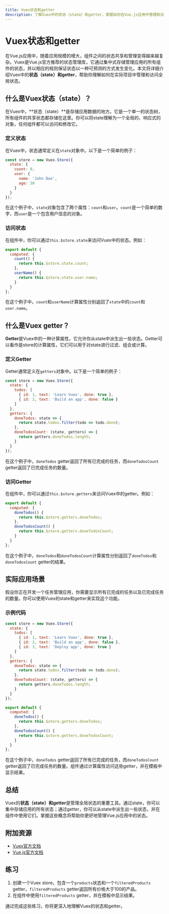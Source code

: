 ```yaml
---
title: Vuex状态和getter
description: 了解Vuex中的状态（state）和getter，掌握如何在Vue.js应用中管理和访问全局状态。
---
```


# Vuex状态和getter

在Vue.js应用中，随着应用规模的增大，组件之间的状态共享和管理变得越来越复杂。Vuex是Vue.js官方推荐的状态管理库，它通过集中式存储管理应用的所有组件的状态，并以相应的规则保证状态以一种可预测的方式发生变化。本文将详细介绍Vuex中的**状态（state）**和**getter**，帮助你理解如何在实际项目中管理和访问全局状态。

## 什么是Vuex状态（state）？

在Vuex中，**状态（state）**是存储应用数据的地方。它是一个单一的状态树，所有组件的共享状态都存储在这里。你可以将state理解为一个全局的、响应式的对象，任何组件都可以访问和修改它。

### 定义状态

在Vuex中，状态通常定义在`state`对象中。以下是一个简单的例子：

```javascript
const store = new Vuex.Store({
  state: {
    count: 0,
    user: {
      name: 'John Doe',
      age: 30
    }
  }
});
```

在这个例子中，`state`对象包含了两个属性：`count`和`user`。`count`是一个简单的数字，而`user`是一个包含用户信息的对象。

### 访问状态

在组件中，你可以通过`this.$store.state`来访问Vuex中的状态。例如：

```javascript
export default {
  computed: {
    count() {
      return this.$store.state.count;
    },
    userName() {
      return this.$store.state.user.name;
    }
  }
};
```

在这个例子中，`count`和`userName`计算属性分别返回了`state`中的`count`和`user.name`。

## 什么是Vuex getter？

**Getter**是Vuex中的一种计算属性，它允许你从state中派生出一些状态。Getter可以看作是store的计算属性，它们可以用于对state进行过滤、组合或计算。

### 定义Getter

Getter通常定义在`getters`对象中。以下是一个简单的例子：

```javascript
const store = new Vuex.Store({
  state: {
    todos: [
      { id: 1, text: 'Learn Vuex', done: true },
      { id: 2, text: 'Build an app', done: false }
    ]
  },
  getters: {
    doneTodos: state => {
      return state.todos.filter(todo => todo.done);
    },
    doneTodosCount: (state, getters) => {
      return getters.doneTodos.length;
    }
  }
});
```

在这个例子中，`doneTodos` getter返回了所有已完成的任务，而`doneTodosCount` getter返回了已完成任务的数量。

### 访问Getter

在组件中，你可以通过`this.$store.getters`来访问Vuex中的getter。例如：

```javascript
export default {
  computed: {
    doneTodos() {
      return this.$store.getters.doneTodos;
    },
    doneTodosCount() {
      return this.$store.getters.doneTodosCount;
    }
  }
};
```

在这个例子中，`doneTodos`和`doneTodosCount`计算属性分别返回了`doneTodos`和`doneTodosCount` getter的结果。

## 实际应用场景

假设你正在开发一个任务管理应用，你需要显示所有已完成的任务以及已完成任务的数量。你可以使用Vuex的state和getter来实现这个功能。

### 示例代码

```javascript
const store = new Vuex.Store({
  state: {
    todos: [
      { id: 1, text: 'Learn Vuex', done: true },
      { id: 2, text: 'Build an app', done: false },
      { id: 3, text: 'Deploy app', done: true }
    ]
  },
  getters: {
    doneTodos: state => {
      return state.todos.filter(todo => todo.done);
    },
    doneTodosCount: (state, getters) => {
      return getters.doneTodos.length;
    }
  }
});

export default {
  computed: {
    doneTodos() {
      return this.$store.getters.doneTodos;
    },
    doneTodosCount() {
      return this.$store.getters.doneTodosCount;
    }
  }
};
```

在这个例子中，`doneTodos` getter返回了所有已完成的任务，而`doneTodosCount` getter返回了已完成任务的数量。组件通过计算属性访问这些getter，并在模板中显示结果。

## 总结

Vuex的**状态（state）**和**getter**是管理全局状态的重要工具。通过state，你可以集中存储应用的所有状态；通过getter，你可以从state中派生出一些状态，并在组件中使用它们。掌握这些概念将帮助你更好地管理Vue.js应用中的状态。

## 附加资源

- [Vuex官方文档](https://vuex.vuejs.org/)
- [Vue.js官方文档](https://vuejs.org/)

## 练习

1. 创建一个Vuex store，包含一个`products`状态和一个`filteredProducts` getter，`filteredProducts` getter返回所有价格大于100的产品。
2. 在组件中使用`filteredProducts` getter，并在模板中显示结果。

通过完成这些练习，你将更深入地理解Vuex的状态和getter。